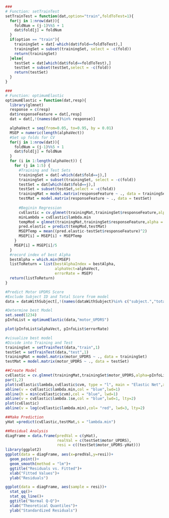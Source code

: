 
```r
###
# Function: setTrainTest
setTrainTest = function(dat,option="train",foldToTest=1){
  for(j in 1:nrow(dat)){
    foldNum = (j-1)%%5 + 1
    dat$fold[j] = foldNum
  }
  if(option == "train"){
    trainingSet = dat[-which(dat$fold==foldToTest),]
    trainingSet = subset(trainingSet, select = -c(fold))
    return(trainingSet)
  }else{
    testSet = dat[which(dat$fold==foldToTest),]
    testSet = subset(testSet,select = -c(fold))
    return(testSet)
  }
}

###
# Function: optimumElastic
optimumElastic = function(dat,resp){
  library(glmnet)
  response = c(resp)
  dat$responseFeature = dat[,resp]
  dat = dat[,!(names(dat)%in% response)]

  alphaVect = seq(from=0.05, to=0.95, by = 0.01)
  MSEP = numeric(length(alphaVect))
  #Set up folds for CV
  for(j in 1:nrow(dat)){
    foldNum = (j-1)%%5 + 1
    dat$fold[j] = foldNum
  }
  for (i in 1:length(alphaVect)) {
    for (j in 1:5) {
      #Training and Test Sets
      trainingSet = dat[-which(dat$fold==j),]
      trainingSet = subset(trainingSet, select = -c(fold))
      testSet = dat[which(dat$fold==j),]
      testSet = subset(testSet,select = -c(fold))
      trainingMat = model.matrix(responseFeature ~ ., data = trainingSet)
      testMat = model.matrix(responseFeature ~ ., data = testSet)
      
      #Beginin Regression
      cvElastic = cv.glmnet(trainingMat,trainingSet$responseFeature,alpha = alphaVect[i])
      minLambda = cvElastic$lambda.min
      tempMod = glmnet(trainingMat,trainingSet$responseFeature,alpha = alphaVect[i],lambda = minLambda)
      pred.elastic = predict(tempMod,testMat)
      MSEPTemp = mean((pred.elastic-testSet$responseFeature)^2)
      MSEP[i] = MSEP[i] + MSEPTemp
    }
    MSEP[i] = MSEP[i]/5
  }
  #record index of best Alpha
  bestAlpha = which.min(MSEP)
  listToReturn = list(bestAlphaIndex = bestAlpha,
                      alphaVect=alphaVect,
                      errorRate = MSEP)
  return(listToReturn)
}
```

```r
#Predict Motor UPDRS Score
#Exclude Subject ID and Total Score from model
data = dataWithSubject[,!(names(dataWithSubject)%in% c("subject.","total_UPDRS","test_time"))]

#Determine best Model
set.seed(1234)
pInfoList = optimumElastic(data,"motor_UPDRS")

plot(pInfoList$alphaVect, pInfoList$errorRate)

#visualize best model
#Divide into Training and Test
trainingSet = setTrainTest(data,"train",1)
testSet = setTrainTest(data,"test",1)
trainingMat = model.matrix(motor_UPDRS ~ ., data = trainingSet)
testMat = model.matrix(motor_UPDRS ~ ., data = testSet)

##Create Model
cvElastic = cv.glmnet(trainingMat,trainingSet$motor_UPDRS,alpha=pInfoList$alphaVect[pInfoList$bestAlphaIndex])
par(1,2)
plot(cvElastic$lambda,cvElastic$cvm, type = "l", main = "Elastic Net",xlab = "Cross Validated Lambda", ylab = "Mean Cross Validated Error")
abline(v = cvElastic$lambda.min,col = "blue",lwd=1)
abline(h = min(cvElastic$cvm),col = "blue", lwd=1)
abline(v = cvElastic$lambda.1se,col = "blue",lwd=1, lty=2)
plot(cvElastic)
abline(v = log(cvElastic$lambda.min),col= "red", lwd=3, lty=2)

##Make Prediction
yHat =predict(cvElastic,testMat,s = "lambda.min")

##Residual Analysis
diagFrame = data.frame(predVal = c(yHat),
                       realVal = c(testSet$motor_UPDRS),
                       resi = c((testSet$motor_UPDRS-yHat)))
library(ggplot2)
ggplot(data = diagFrame, aes(x=predVal,y=resi))+
  geom_point()+
  geom_smooth(method = "lm")+
  ggtitle("Residuals vs. Fitted")+
  xlab("Fitted Values")+
  ylab("Residuals")

ggplot(data = diagFrame, aes(sample = resi))+
  stat_qq()+
  stat_qq_line()+
  ggtitle("Normal Q-Q")+
  xlab("Theoretical Quantiles")+
  ylab("Standardized Residuals")
```